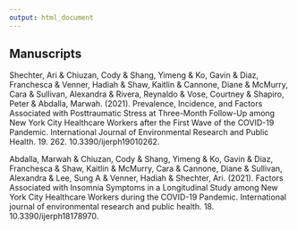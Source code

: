 ```yaml
---
output: html_document
---
```



<link rel="stylesheet" href="style.css">
<script src="https://kit.fontawesome.com/6e8b08f469.js" crossorigin="anonymous"></script>

<h2><b>Manuscripts</b></h2>

<table>
<col width="20%">
<col width="30%">
<col width="50%">


Shechter, Ari & Chiuzan, Cody & Shang, Yimeng & Ko, Gavin & Diaz, Franchesca & Venner, Hadiah & Shaw, Kaitlin & Cannone, Diane & McMurry, Cara & Sullivan, Alexandra & Rivera, Reynaldo & Vose, Courtney & Shapiro, Peter & Abdalla, Marwah. (2021). Prevalence, Incidence, and Factors Associated with Posttraumatic Stress at Three-Month Follow-Up among New York City Healthcare Workers after the First Wave of the COVID-19 Pandemic. International Journal of Environmental Research and Public Health. 19. 262. 10.3390/ijerph19010262. 


Abdalla, Marwah & Chiuzan, Cody & Shang, Yimeng & Ko, Gavin & Diaz, Franchesca & Shaw, Kaitlin & McMurry, Cara & Cannone, Diane & Sullivan, Alexandra & Lee, Sung A & Venner, Hadiah & Shechter, Ari. (2021). Factors Associated with Insomnia Symptoms in a Longitudinal Study among New York City Healthcare Workers during the COVID-19 Pandemic. International journal of environmental research and public health. 18. 10.3390/ijerph18178970. 